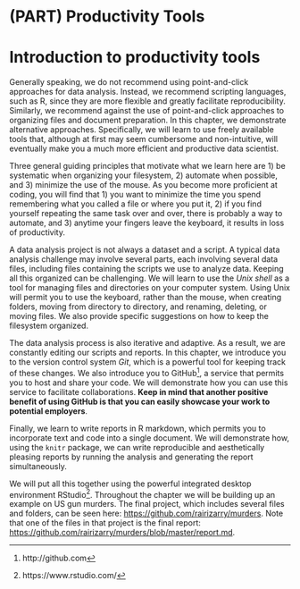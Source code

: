 # (PART) Productivity Tools {-}

# Introduction to productivity tools

Generally speaking, we do not recommend using point-and-click approaches for data analysis. Instead, we recommend scripting languages, such as R, since they are more flexible and greatly facilitate reproducibility. Similarly, we recommend against the use of point-and-click approaches to organizing files and document preparation. In this chapter, we demonstrate alternative approaches. Specifically, we will learn to use freely available tools that, although at first may seem cumbersome and non-intuitive, will eventually make you a much more efficient and productive data scientist. 

Three general guiding principles that motivate what we learn here are 1) be systematic when organizing your filesystem, 2) automate when possible, and 3) minimize the use of the mouse. As you become more proficient at coding, you will find that 1) you want to minimize the time you spend remembering what you called a file or where you put it, 2) if you find yourself repeating the same task over and over, there is probably a way to automate, and 3) anytime your fingers leave the keyboard, it results in loss of productivity. 

A data analysis project is not always a dataset and a script. A typical data analysis challenge may involve several parts, each involving several data files, including files containing the scripts we use to analyze data. Keeping all this organized can be challenging. We will learn to use the _Unix shell_ as a tool for managing files and directories on your computer system. Using Unix will permit you to use the keyboard, rather than the mouse, when creating folders, moving from directory to directory, and renaming, deleting, or moving files. We also provide specific suggestions on how to keep the filesystem organized.

The data analysis process is also iterative and adaptive. As a result, we are constantly editing our scripts and reports. In this chapter, we introduce you to the version control system _Git_, which is a powerful tool for keeping track of these changes. We also introduce you to GitHub^[http://github.com], a service that permits you to host and share your code. We will demonstrate how you can use this service to facilitate collaborations. **Keep in mind that another positive benefit of using GitHub is that you can easily showcase your work to potential employers**.

Finally, we learn to write reports in R markdown, which permits you to incorporate text and code into a single document. We will demonstrate how, using the `knitr` package, we can write reproducible and aesthetically pleasing reports by running the analysis and generating the report simultaneously. 

We will put all this together using the powerful integrated desktop environment RStudio^[https://www.rstudio.com/]. Throughout the chapter we will be building up an example on US gun murders. The final project, which includes several files and folders, can be seen here: [https://github.com/rairizarry/murders](https://github.com/rairizarry/murders). Note that one of the files in that project is the final report: [https://github.com/rairizarry/murders/blob/master/report.md](https://github.com/rairizarry/murders/blob/master/report.md).

